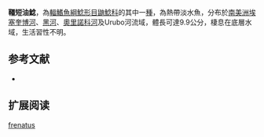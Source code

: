 {{Speciesbox
| name = 韁短油鯰
| image = 
| image_width = 250px
| status = NE
| status_system = IUCN3.1
| genus = Brachyglanis
| species = frenatus
| authority = [[Eigenmann|Eigenmann]], 1912
| synonyms = *''Brachyglanis frenata '',Eigenmann, 1912 
}}

'''韁短油鯰'''，為[[輻鰭魚綱|輻鰭魚綱]][[鯰形目|鯰形目]][[鼬鯰科|鼬鯰科]]的其中一[[種|種]]，為熱帶淡水魚，分布於[[南美洲|南美洲]][[埃塞奎博河|埃塞奎博河]]、[[黑河|黑河]]、[[奧里諾科河|奧里諾科河]]及Urubo河流域，體長可達9.9公分，棲息在底層水域，生活習性不明。

==参考文献==
*{{FishBase_species|genus=Brachyglanis|species=frenatus|year=2015|month=6}}

== 扩展阅读 ==
{{refbegin}}
{{wikispecies-inline|Brachyglanis frenatus|韁短油鯰}}
{{refend}}
{{Taxonbar|from=Q6430501}}

[[Category:短油鯰屬|frenatus]]
